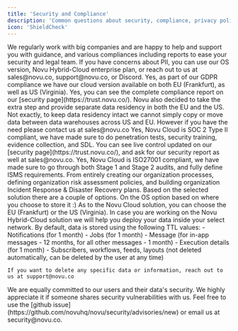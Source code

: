 ```yaml
---
title: 'Security and Compliance'
description: 'Common questions about security, compliance, privacy policy, and terms and conditions'
icon: 'ShieldCheck'
---
```



<Accordions>
  <Accordion title="What should I do if I have regulatory or security issues with PII?">
    We regularly work with big companies and are happy to help and support you with guidance, and various compliances including reports to ease your security and legal team. If you have concerns about PII, you can use our OS version, Novu Hybrid-Cloud enterprise plan, or reach out to us at sales@novu.co, support@novu.co, or Discord.
  </Accordion>

<Accordion title="I need my data to reside in the EU, can it be done?">
  Yes, as part of our GDPR compliance we have our cloud version available on both EU (Frankfurt), as
  well as US (Virginia).
</Accordion>

<Accordion title="Are you GDPR compliant?">
  Yes, you can see the complete compliance report on our [security page](https://trust.novu.co/).
  Novu also decided to take the extra step and provide separate data residency in both the EU and
  the US.
</Accordion>

<Accordion title="I created my account in the EU/US, can I switch to the other one?">
  Not exactly, to keep data residency intact we cannot simply copy or move data between data
  warehouses across US and EU. However if you have the need please contact us at sales@novu.co
</Accordion>

<Accordion title="Are you SOC 2 compliant?">
  Yes, Novu Cloud is SOC 2 Type II compliant, we have made sure to do penetration tests, security
  training, evidence collection, and SDL. You can see live control updated on our [security
  page](https://trust.novu.co/), and ask for our security report as well at sales@novu.co.
</Accordion>

<Accordion title="Are you ISO 27001 compliant?">
  Yes, Novu Cloud is ISO27001 compliant, we have made sure to go through both Stage 1 and Stage 2
  audits, and fully define ISMS requirements. From entirely creating our organization processes,
  defining organization risk assessment policies, and building organization Incident Response &
  Disaster Recovery plans.
</Accordion>

<Accordion title="Where is my data stored?">
  Based on the selected solution there are a couple of options. On the OS option based on where you
  choose to store it :) As to the Novu Cloud solution, you can choose the EU (Frankfurt) or the US
  (Virginia). In case you are working on the Novu Hybrid-Cloud solution we will help you deploy your
  data inside your select network.
</Accordion>

  <Accordion title="For how long user data is stored?">
    By default, data is stored using the following TTL values:
    - Notifications (for 1 month)
    - Jobs (for 1 month)
    - Message (for in-app messages - 12 months, for all other messages - 1 month)
    - Execution details (for 1 month)
    - Subscribers, workflows, feeds, layouts (not deleted automatically, can be deleted by the user at any time)

    If you want to delete any specific data or information, reach out to us at support@novu.co

  </Accordion>

  <Accordion title="How to report any vulnerability or security issue?">
    We are equally committed to our users and their data's security. We highly appreciate it if someone shares security vulnerabilities with us. Feel free to use the [github issue](https://github.com/novuhq/novu/security/advisories/new) or email us at security@novu.co.
  </Accordion>
</Accordions>
